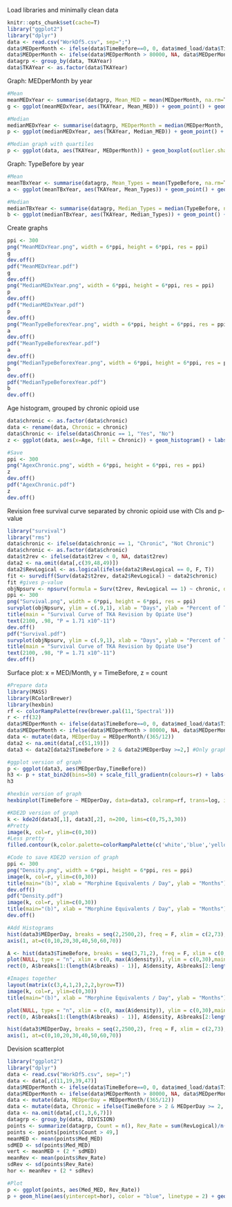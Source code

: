 Load libraries and minimally clean data
```r
knitr::opts_chunk$set(cache=T)
library("ggplot2")
library("dplyr")
data <- read.csv("WorkDf5.csv", sep=";")
data$MEDperMonth <- ifelse(data$TimeBefore==0, 0, data$med_load/data$TimeBefore)
data$MEDperMonth <- ifelse(data$MEDperMonth > 80000, NA, data$MEDperMonth)
datagrp <- group_by(data, TKAYear)
data$TKAYear <- as.factor(data$TKAYear)
```

Graph: MEDperMonth by year 
```r
#Mean
meanMEDxYear <- summarise(datagrp, Mean_MED = mean(MEDperMonth, na.rm=T))
g <- ggplot(meanMEDxYear, aes(TKAYear, Mean_MED)) + geom_point() + geom_smooth(method = "lm", se = F) + labs(title = "Mean Preoperative Morphine Equivalents \n per Month by Year", x = "Year", y = "Mean Morphine Equivalents per Month")

#Median
medianMEDxYear <- summarise(datagrp, MEDperMonth = median(MEDperMonth, na.rm=T))
p <- ggplot(medianMEDxYear, aes(TKAYear, Median_MED)) + geom_point() + geom_smooth(method = "lm", se = F) + labs(title = "Median Preoperative Morphine Equivalents \n per Month by Year", x = "Year", y = "Median Morphine Equivalents per Month")

#Median graph with quartiles
p <- ggplot(data, aes(TKAYear, MEDperMonth)) + geom_boxplot(outlier.shape = NA, fill="aliceblue") + coord_cartesian(ylim = c(0,875))+geom_smooth(method="lm", aes(group=1))+ labs(title = "Preoperative Opiate Use by Year", x = "Year", y = "Distribution of Morphine Equivalents per Month")
```

Graph: TypeBefore by year
```r
#Mean
meanTBxYear <- summarise(datagrp, Mean_Types = mean(TypeBefore, na.rm=T))
a <- ggplot(meanTBxYear, aes(TKAYear, Mean_Types)) + geom_point() + geom_smooth(method = "lm", se = F) + labs(title = "Mean Number of Unique Opiates Prescribed \n Preoperatively by Year", x = "Year", y = "Mean Unique Opiates Prescribed")

#Median
medianTBxYear <- summarise(datagrp, Median_Types = median(TypeBefore, na.rm=T))
b <- ggplot(medianTBxYear, aes(TKAYear, Median_Types)) + geom_point() + geom_smooth(method = "lm", se = F) + labs(title = "Median Number of Unique Opiates Prescribed \n Preoperatively by Year", x = "Year", y = "Median Unique Opiates Prescribed")
```

Create graphs
```r
ppi <- 300
png("MeanMEDxYear.png", width = 6*ppi, height = 6*ppi, res = ppi)
g
dev.off()
pdf("MeanMEDxYear.pdf")
g
dev.off()
png("MedianMEDxYear.png", width = 6*ppi, height = 6*ppi, res = ppi)
p
dev.off()
pdf("MedianMEDxYear.pdf")
p
dev.off()
png("MeanTypeBeforexYear.png", width = 6*ppi, height = 6*ppi, res = ppi)
a
dev.off()
pdf("MeanTypeBeforexYear.pdf")
a
dev.off()
png("MedianTypeBeforexYear.png", width = 6*ppi, height = 6*ppi, res = ppi)
b
dev.off()
pdf("MedianTypeBeforexYear.pdf")
b
dev.off()
```

Age histogram, grouped by chronic opioid use
```r
data$chronic <- as.factor(data$chronic)
data <- rename(data, Chronic = chronic)
data$Chronic <- ifelse(data$Chronic == 1, "Yes", "No")
z <- ggplot(data, aes(x=Age, fill = Chronic)) + geom_histogram() + labs(title = "Age Distribution Grouped by Chronic \n Opiate Use", x = "Age", y = "Count")

#Save
ppi <- 300
png("AgexChronic.png", width = 6*ppi, height = 6*ppi, res = ppi)
z
dev.off()
pdf("AgexChronic.pdf")
z
dev.off()
```

Revision free survival curve separated by chronic opioid use with CIs and p-value
```r
library("survival")
library("rms")
data$chronic <- ifelse(data$chronic == 1, "Chronic", "Not Chronic")
data$chronic <- as.factor(data$chronic)
data$t2rev <- ifelse(data$t2rev < 0, NA, data$t2rev)
data2 <- na.omit(data[,c(39,48,49)])
data2$RevLogical <- as.logical(ifelse(data2$RevLogical == 0, F, T))
fit <- survdiff(Surv(data2$t2rev, data2$RevLogical) ~ data2$chronic)
fit #gives p-value
objNpsurv <- npsurv(formula = Surv(t2rev, RevLogical == 1) ~ chronic, data = data2)
ppi <- 300
png("Survival.png", width = 6*ppi, height = 6*ppi, res = ppi)
survplot(objNpsurv, ylim = c(.9,1), xlab = "Days", ylab = "Percent of TKAs Unrevised", conf.type="log-log", levels.only=T, col.fill =c(7,6), legend.pos="right")
title(main = "Survival Curve of TKA Revision by Opiate Use")
text(2100, .98, "P = 1.71 x10^-11")
dev.off()
pdf("Survival.pdf")
survplot(objNpsurv, ylim = c(.9,1), xlab = "Days", ylab = "Percent of TKAs Unrevised", conf.type="log-log", levels.only=T, col.fill =c(7,6), legend.pos="right")
title(main = "Survival Curve of TKA Revision by Opiate Use")
text(2100, .98, "P = 1.71 x10^-11")
dev.off()
```

Surface plot: x = MED/Month, y = TimeBefore, z = count
```r
#Prepare data
library(MASS)
library(RColorBrewer)
library(hexbin)
rf <- colorRampPalette(rev(brewer.pal(11,'Spectral')))
r <- rf(32)
data$MEDperMonth <- ifelse(data$TimeBefore==0, 0, data$med_load/data$TimeBefore)
data$MEDperMonth <- ifelse(data$MEDperMonth > 80000, NA, data$MEDperMonth) #Remove outliers
data <- mutate(data, MEDperDay = MEDperMonth/(365/12))
data2 <- na.omit(data[,c(51,19)])
data3 <- data2[data2$TimeBefore > 2 & data2$MEDperDay >=2,] #Only graph chronic opiate users

#ggplot version of graph
p <- ggplot(data3, aes(MEDperDay,TimeBefore))
h3 <- p + stat_bin2d(bins=50) + scale_fill_gradientn(colours=r) + labs(title="Density Plot of Preop Morphine Equivalent \n Use in Chronic Users", x="Morphine Equivalents/ Day", y="Months")
h3

#hexbin version of graph
hexbinplot(TimeBefore ~ MEDperDay, data=data3, colramp=rf, trans=log, inv=exp)

#KDE2D version of graph
k <- kde2d(data3[,1], data3[,2], n=200, lims=c(0,75,3,30))
#Pretty
image(k, col=r, ylim=c(0,30))
#Less pretty
filled.contour(k,color.palette=colorRampPalette(c('white','blue','yellow','red','darkred')), ylim=c(0,25), xlim=c(0,50))

#Code to save KDE2D version of graph
ppi <- 300
png("Density.png", width = 6*ppi, height = 6*ppi, res = ppi)
image(k, col=r, ylim=c(0,30))
title(main="(b)", xlab = "Morphine Equivalents / Day", ylab = "Months")
dev.off()
pdf("Density.pdf")
image(k, col=r, ylim=c(0,30))
title(main="(b)", xlab = "Morphine Equivalents / Day", ylab = "Months")
dev.off()

#Add Histograms
hist(data3$MEDperDay, breaks = seq(2,2500,2), freq = F, xlim = c(2,73), main = "(a)", xlab = "Morphine Equivalents/ Day", ylab = "Percent of Chronic Opiate Users", xaxt="n", col = "grey", ylim=c(0,.1))
axis(1, at=c(0,10,20,30,40,50,60,70))

A <- hist(data3$TimeBefore, breaks = seq(3,71,2), freq = F, xlim = c(0,29))
plot(NULL, type = "n", xlim = c(0, max(A$density)), ylim = c(0,30),main = "(c)", ylab = "Months", xlab = "Percent of Chronic Opiate Users")
rect(0, A$breaks[1:(length(A$breaks) - 1)], A$density, A$breaks[2:length(A$breaks)], col = "grey")

#Images together
layout(matrix(c(3,4,1,2),2,2,byrow=T))
image(k, col=r, ylim=c(0,30))
title(main="(b)", xlab = "Morphine Equivalents / Day", ylab = "Months")

plot(NULL, type = "n", xlim = c(0, max(A$density)), ylim = c(0,30),main = "(c)", ylab = "Months", xlab = "Percent of Chronic Opiate Users")
rect(0, A$breaks[1:(length(A$breaks) - 1)], A$density, A$breaks[2:length(A$breaks)], col = "grey")

hist(data3$MEDperDay, breaks = seq(2,2500,2), freq = F, xlim = c(2,73), main = "(a)", xlab = "Morphine Equivalents/ Day", ylab = "Percent of Chronic Opiate Users", xaxt="n", col = "grey", ylim=c(0,.1))
axis(1, at=c(0,10,20,30,40,50,60,70))
```

Devision scatterplot
```r
library("ggplot2")
library("dplyr")
data <- read.csv("WorkDf5.csv", sep=";")
data <- data[,c(11,19,39,47)]
data$MEDperMonth <- ifelse(data$TimeBefore==0, 0, data$med_load/data$TimeBefore)
data$MEDperMonth <- ifelse(data$MEDperMonth > 80000, NA, data$MEDperMonth)
data <- mutate(data, MEDperDay = MEDperMonth/(365/12))
data <- mutate(data, Chronic = ifelse(TimeBefore > 2 & MEDperDay >= 2, 1, 0))
data <- na.omit(data[,c(1,3,6,7)])
datagrp <- group_by(data, DIVISION)
points <- summarize(datagrp, Count = n(), Rev_Rate = sum(RevLogical)/n(), Med_MED = median(MEDperDay), Chron_Rate = sum(Chronic)/n())
points <- points[points$Count > 49,]
meanMED <- mean(points$Med_MED)
sdMED <- sd(points$Med_MED)
vert <- meanMED + (2 * sdMED)  
meanRev <- mean(points$Rev_Rate) 
sdRev <- sd(points$Rev_Rate)
hor <- meanRev + (2 * sdRev)  

#Plot
p <- ggplot(points, aes(Med_MED, Rev_Rate))
p + geom_hline(aes(yintercept=hor), color = "blue", linetype = 2) + geom_vline(aes(xintercept=vert), color = "blue", linetype = 2) + geom_point(aes(colour = Chron_Rate), size = 5) + scale_colour_gradient(high = "red", breaks =c(.1,.2,.3,.4,.5), guide = guide_legend(title = "Chronic Opiate \n Use Rate", reverse = T, keywidth = 3)) + theme_bw() + labs(title = "Opiate Use and TKA Revision for Each VAMC Division", x = "Median Daily Morphine Equivalents", y = "TKA Revision Rate") + annotate("text", x = (vert+.55), y = (hor+.002), colour = "blue", label = "Mean + 2 SD") 
```

